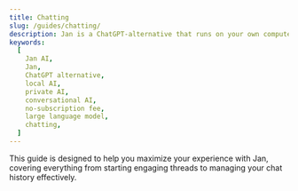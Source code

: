 ```yaml
---
title: Chatting
slug: /guides/chatting/
description: Jan is a ChatGPT-alternative that runs on your own computer, with a local API server.
keywords:
  [
    Jan AI,
    Jan,
    ChatGPT alternative,
    local AI,
    private AI,
    conversational AI,
    no-subscription fee,
    large language model,
    chatting,
  ]
---
```


This guide is designed to help you maximize your experience with Jan, covering everything from starting engaging threads to managing your chat history effectively.


<DocCardList />
